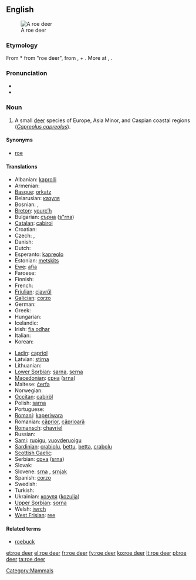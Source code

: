 {{wikipedia}}
==English==
[[Image:Capreolus capreolus (Marek Szczepanek).jpg|thumb|A roe deer]]

===Etymology===
From {{etyl|enm}} *{{term||ro deer|tr=not recorded in Middle English|lang=enm}} from {{etyl|ang}} {{term|rahdeor|rāhdēor|lang=ang}} "roe deer", from {{term|ra|rā|lang=ang}}, {{term|raha|rāha|roe|lang=ang}} + {{term|deor|dēor|animal, beast|lang=ang}}. More at {{l|en|roe}}, {{l|en|deer}}.

===Pronunciation===
* {{IPA|/ˈrəʊˈdɪə(r)/}}
* {{audio|en-uk-roe deer.ogg|Audio (UK)}}

===Noun===
{{en-noun|sg=[[roe]] [[deer]]|roe deer}}

# A small [[deer]] species of Europe, Asia Minor, and Caspian coastal regions (''[[Capreolus capreolus]]'').

====Synonyms====
* [[roe]]

====Translations====
{{trans-top|small deer species, ''Capreolus capreolus''}}
* Albanian: [[kaprolli]]
* Armenian: {{t-|hy|այծյամ|tr=aycyam}}
* [[Basque]]: [[orkatz]]
* Belarusian: [[казуля]]
* Bosnian: {{t-|bs|srna|f}}, {{t-|bs|srndać|m}}
* [[Breton]]: [[yourc’h]]
* Bulgarian: [[сърна]] ([[s"rna]])
* [[Catalan]]: [[cabirol]]
* Croatian: {{t-|hr|srna}}
* Czech: {{t+|cs|srna|f}}, {{t+|cs|srnec|m}}
* Danish: {{t|da|rådyr}}
* Dutch: {{t+|nl|ree|m}}
* Esperanto: [[kapreolo]]
* Estonian: [[metskits]]
* [[Ewe]]: [[afia]] {{n}}
* Faroese: {{t|fo|rádýr}}
* Finnish: {{t-|fi|metsäkauris}}
* French: {{t+|fr|chevreuil|m}}
* [[Friulian]]: [[cjavrűl]]
* [[Galician]]: [[corzo]]
* German: {{t+|de|Reh|n}}
* Greek: {{t|el|ζαρκάδι|n|tr=zarkádi}}
* Hungarian: {{t+|hu|őz}}
* Icelandic: {{t|is|rádýr}}
* Irish: [[fia odhar]]
* Italian: {{t+|it|capriolo|m}}
* Korean: {{t+|ko|노루|sc=Hang}}
{{trans-mid}}
* [[Ladin]]: [[capriol]]
* Latvian: [[stirna]]
* Lithuanian: {{t+|lt|stirna|f|xs=Lithuanian}}
* [[Lower Sorbian]]: [[sarna]], [[serna]]
* [[Macedonian]]: [[срна]] ([[srna]])
* Maltese: [[ċerfa]]
* Norwegian: {{t+|no|rådyr|n}}
* [[Occitan]]: [[cabiròl]]
* Polish: [[sarna]] '' ''
* Portuguese: {{t+|pt|corço}}
* [[Romani]]: [[kaperiwara]] {{f}}
* Romanian: [[căprior]], [[căprioară]]
* [[Romansch]]: [[chavriel]]
* Russian: {{t+|ru|косуля|f|tr=kosúl'a}}
* [[Sami]]: [[ruoigu]], [[vuovderuoigu]]
* [[Sardinian]]: [[crabiolu]], [[bettu]], [[betta]], [[crabolu]]
* [[Scottish Gaelic]]: {{t-|gd|earb|f|xs=Scottish Gaelic}}
* Serbian: [[срна]] ([[srna]])
* Slovak: {{t-|sk|srna}}
* Slovene: [[srna]] {{f}}, [[srnjak]] {{m}}
* Spanish: [[corzo]] {{m}}
* Swedish: {{t+|sv|rådjur}}
* Turkish: {{t+|tr|karaca}}
* Ukrainian: [[козуля]] ([[kozulja]])
* [[Upper Sorbian]]: [[sorna]]
* Welsh: [[iwrch]]
* [[West Frisian]]: [[ree]]
{{trans-bottom}}

====Related terms====
* [[roebuck]]

[[Category:Mammals]]

[[et:roe deer]]
[[el:roe deer]]
[[fr:roe deer]]
[[fy:roe deer]]
[[ko:roe deer]]
[[lt:roe deer]]
[[pl:roe deer]]
[[ta:roe deer]]